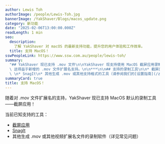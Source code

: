 ```yaml
---
author: Lewis Toh
authorImage: /people/Lewis-Toh.jpg
bannerImage: /YakShaver/Blogs/macos_update.png
category: 新功能
date: "2025-02-06T13:00:00.000Z"
readLength: 1 min
seo:
  description:
    了解 YakShaver 对 macOS 的最新支持功能，提升您的用户体验和工作效率。
  title: 支持 MacOS！
sswPeopleLink: https://www.ssw.com.au/people/lewis-toh/
summary:
  "## YakShaver 现已支持 .mov 文件\n\nYakShaver 现支持使用 MacOS 截屏应用录制的视频，\
  \ 这得益于新增的 .mov 文件扩展名支持。\n\n***\n\n## 支持的录制工具\n\n* 截屏应用（MacOS 默认）\
  \ \n* SnagIt\n* 其他生成 .mov 或其他支持格式的工具（请参阅我们的[设置指南](/zh/docs)）\n"
summaryCard: true
title: 支持 MacOS！
---
```


随着对 .mov 文件扩展名的支持，YakShaver 现已支持 MacOS 默认的录制工具——截屏应用！

当前已知支持的工具：

- [截屏应用](https://yakshaver.ai/docs/recording-work-item-screenshot-app)
- [SnagIt](https://yakshaver.ai/docs/setting-up-other-recording-tools)
- 其他生成 .mov 或其他视频扩展名文件的录制软件（详见常见问题）